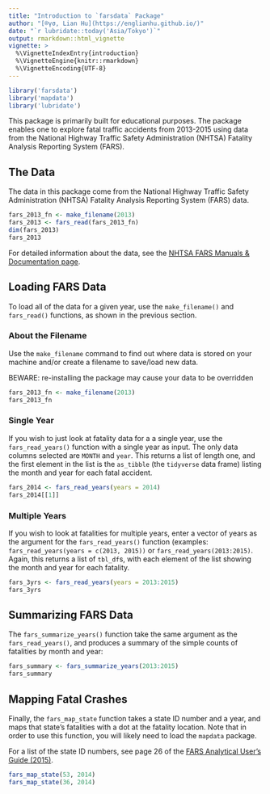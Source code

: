 ```yaml
---
title: "Introduction to `farsdata` Package"
author: "[®γσ, Lian Hu](https://englianhu.github.io/)"
date: "`r lubridate::today('Asia/Tokyo')`"
output: rmarkdown::html_vignette
vignette: >
  %\VignetteIndexEntry{introduction}
  %\VignetteEngine{knitr::rmarkdown}
  %\VignetteEncoding{UTF-8}
---
```


```r
library('farsdata')
library('mapdata')
library('lubridate')
```

This package is primarily built for educational purposes. The package enables one to explore fatal traffic accidents from 2013-2015 using data from the National Highway Traffic Safety Administration (NHTSA) Fatality Analysis Reporting System (FARS).  

## The Data

The data in this package come from the National Highway Traffic Safety Administration (NHTSA) Fatality Analysis Reporting System (FARS) data.

```r
fars_2013_fn <- make_filename(2013)
fars_2013 <- fars_read(fars_2013_fn) 
dim(fars_2013)
fars_2013
```

For detailed information about the data, see the [NHTSA FARS Manuals & Documentation page](https://crashstats.nhtsa.dot.gov/#/DocumentTypeList/4). 

## Loading FARS Data

To load all of the data for a given year, use the `make_filename()` and `fars_read()` functions, as shown in the previous section.

### About the Filename

Use the `make_filename` command to find out where data is stored on your machine and/or create a filename to save/load new data.

BEWARE: re-installing the package may cause your data to be overridden

```r
fars_2013_fn <- make_filename(2013)
fars_2013_fn
```

### Single Year

If you wish to just look at fatality data for a a single year, use the `fars_read_years()` function with a single year as input. The only data columns selected are `MONTH` and `year`.  This returns a list of length one, and the first element in the list is the `as_tibble` (the `tidyverse` data frame) listing the month and year for each fatal accident.

```r
fars_2014 <- fars_read_years(years = 2014)
fars_2014[[1]]
```

### Multiple Years

If you wish to look at fatalities for multiple years, enter a vector of years as the argument for the `fars_read_years()` function (examples: `fars_read_years(years = c(2013, 2015))` or `fars_read_years(2013:2015)`.  Again, this returns a list of `tbl_df`s,  with each element of the list showing the month and year for each fatality. 

```r
fars_3yrs <- fars_read_years(years = 2013:2015)
fars_3yrs
```

## Summarizing FARS Data

The `fars_summarize_years()` function take the same argument as the `fars_read_years()`, and produces a summary of the simple counts of fatalities by month and year: 

```r
fars_summary <- fars_summarize_years(2013:2015)
fars_summary
```

## Mapping Fatal Crashes

Finally, the `fars_map_state` function takes a state ID number and a year, and maps that state's fatalities with a dot at the fatality location.  Note that in order to use this function, you will likely need to load the `mapdata` package.  

For a list of the state ID numbers, see page 26 of the [FARS Analytical User's Guide (2015)](https://crashstats.nhtsa.dot.gov/Api/Public/ViewPublication/812315#27). 

```r
fars_map_state(53, 2014)
fars_map_state(36, 2014)
```
